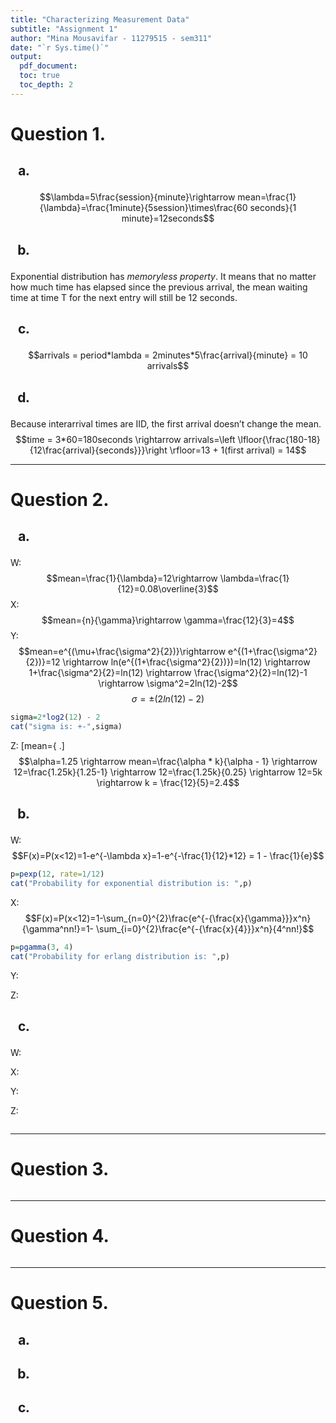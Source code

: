 ```yaml
---
title: "Characterizing Measurement Data"
subtitle: "Assignment 1"
author: "Mina Mousavifar - 11279515 - sem311"
date: "`r Sys.time()`"
output:
  pdf_document:
  toc: true
  toc_depth: 2
---
```


<h1>
Question 1.
</h1>

<h2>
a)
</h2>
<p>
$$\lambda=5\frac{session}{minute}\rightarrow mean=\frac{1}{\lambda}=\frac{1minute}{5session}\times\frac{60 seconds}{1 minute}=12seconds$$
</p>

<h2>
b)
</h2>
<p>
Exponential distribution has *memoryless property*. It means that no matter how much time has elapsed since the previous arrival, the mean waiting time at time T for the next entry will still be 12 seconds.
</p>

<h2>
c)
</h2>
<p>
$$arrivals = period*lambda = 2minutes*5\frac{arrival}{minute} = 10 arrivals$$
</p>

<h2>
d)
</h2>
<p>
Because interarrival times are IID, the first arrival doesn't change the mean.
$$time = 3*60=180seconds \rightarrow arrivals=\left \lfloor{\frac{180-18}{12\frac{arrival}{seconds}}}\right \rfloor=13 + 1(first arrival) = 14$$

***
<h1>
Question 2.
</h1>

<h2>
a)
</h2>

<p>
W:
$$mean=\frac{1}{\lambda}=12\rightarrow \lambda=\frac{1}{12}=0.08\overline{3}$$
X:
$$mean={n}{\gamma}\rightarrow \gamma=\frac{12}{3}=4$$
Y:
$$mean=e^{(\mu+\frac{\sigma^2}{2})}\rightarrow e^{(1+\frac{\sigma^2}{2})}=12 \rightarrow ln(e^{(1+\frac{\sigma^2}{2})})=ln(12) \rightarrow 1+\frac{\sigma^2}{2}=ln(12) \rightarrow \frac{\sigma^2}{2}=ln(12)-1 \rightarrow \sigma^2=2ln(12)-2$$
$$\sigma=\pm(2ln(12)-2)$$
```r
sigma=2*log2(12) - 2
cat("sigma is: +-",sigma)
```
Z:
\[mean=\left\{
                \begin{array}{ll}
                  \infty \quad for \quad  \alpha \leq1\\
                  \frac{\alpha * k}{\alpha - 1} \quad for \quad  \alpha >1
                \end{array}
              \right.\]
$$\alpha=1.25 \rightarrow mean=\frac{\alpha * k}{\alpha - 1} \rightarrow 12=\frac{1.25k}{1.25-1} \rightarrow 12=\frac{1.25k}{0.25} \rightarrow 12=5k \rightarrow k = \frac{12}{5}=2.4$$
</p>

<h2>
b)
</h2>

<p>
W:
$$F(x)=P(x<12)=1-e^{-\lambda x}=1-e^{-\frac{1}{12}*12} = 1 - \frac{1}{e}$$
```r
p=pexp(12, rate=1/12) 
cat("Probability for exponential distribution is: ",p)
```
X:
$$F(x)=P(x<12)=1-\sum_{n=0}^{2}\frac{e^{-{\frac{x}{\gamma}}}x^n}{\gamma^nn!}=1- \sum_{i=0}^{2}\frac{e^{-{\frac{x}{4}}}x^n}{4^nn!}$$
```r
p=pgamma(3, 4) 
cat("Probability for erlang distribution is: ",p)
```
Y:

Z:

</p>

<h2>
c)
</h2>

<p>
W:

X:

Y:

Z:

</p>
```r

```


***
<h1>
Question 3.
</h1>

<p>

</p>

```r

```


***
<h1>
Question 4.
</h1>

<p>

</p>

```r

```


***
<h1>
Question 5.
</h1>

<h2>
a)
</h2>
<p>

</p>

<h2>
b)
</h2>
<p>

</p>

<h2>
c)
</h2>
<p>

</p>

```r

```


